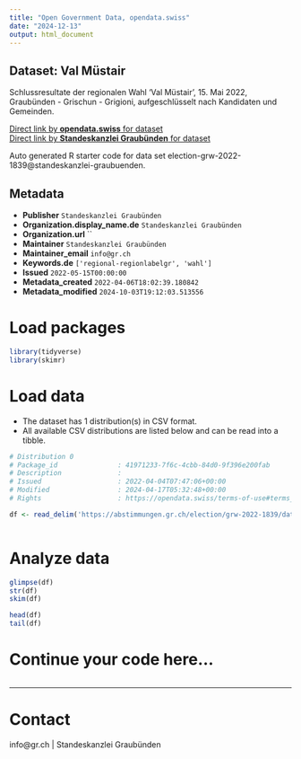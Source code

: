```yaml
---
title: "Open Government Data, opendata.swiss"
date: "2024-12-13"
output: html_document
---
```


## Dataset: Val Müstair

Schlussresultate der regionalen Wahl 'Val Müstair', 15. Mai 2022, Graubünden - Grischun - Grigioni, aufgeschlüsselt nach Kandidaten und Gemeinden.

[Direct link by **opendata.swiss** for dataset](https://opendata.swiss/de/dataset/val-mustair)<br>
[Direct link by **Standeskanzlei Graubünden** for dataset](https://abstimmungen.gr.ch/election/grw-2022-1839/data)

Auto generated R starter code for data set election-grw-2022-1839@standeskanzlei-graubuenden.

## Metadata

- **Publisher** `Standeskanzlei Graubünden`
- **Organization.display_name.de** `Standeskanzlei Graubünden`
- **Organization.url** ``
- **Maintainer** `Standeskanzlei Graubünden`
- **Maintainer_email** `info@gr.ch`
- **Keywords.de** `['regional-regionlabelgr', 'wahl']`
- **Issued** `2022-05-15T00:00:00`
- **Metadata_created** `2022-04-06T18:02:39.180842`
- **Metadata_modified** `2024-10-03T19:12:03.513556`


# Load packages

```r

library(tidyverse)
library(skimr)

```

# Load data

-   The dataset has 1 distribution(s) in CSV format.
-   All available CSV distributions are listed below and can be read into a tibble.

```r

# Distribution 0
# Package_id               : 41971233-7f6c-4cbb-84d0-9f396e200fab
# Description              : 
# Issued                   : 2022-04-04T07:47:06+00:00
# Modified                 : 2024-04-17T05:32:48+00:00
# Rights                   : https://opendata.swiss/terms-of-use#terms_by

df <- read_delim('https://abstimmungen.gr.ch/election/grw-2022-1839/data-csv')



```

# Analyze data

```r

glimpse(df)
str(df)
skim(df)

head(df)
tail(df)

```

# Continue your code here...

```r

```

------------------------------------------------------------------------

# Contact

info@gr.ch | Standeskanzlei Graubünden
